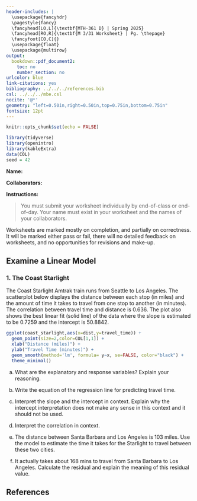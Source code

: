 ---
header-includes: |
  \usepackage{fancyhdr}
  \pagestyle{fancy}
  \fancyhead[LO,L]{\textbf{MTH-361 D} | Spring 2025}
  \fancyhead[RO,R]{\textbf{M 3/31 Worksheet} | Pg. \thepage}
  \fancyfoot[CO,C]{}
  \usepackage{float}
  \usepackage{multirow}
output:
  bookdown::pdf_document2:
    toc: no
    number_section: no
urlcolor: blue
link-citations: yes
bibliography: ../../../references.bib
csl: ../../../mbe.csl
nocite: '@*'
geometry: "left=0.50in,right=0.50in,top=0.75in,bottom=0.75in"
fontsize: 12pt
---

```{r setup, include=FALSE}
knitr::opts_chunk$set(echo = FALSE)
```

```{r echo=FALSE, eval=TRUE,message=FALSE, warning=FALSE}
library(tidyverse)
library(openintro)
library(kableExtra)
data(COL)
seed = 42
```

**Name:**

**Collaborators:**

\noindent\rule{\textwidth}{1pt}
**Instructions:** 

> You must submit your worksheet individually by end-of-class or end-of-day. Your name must exist in your worksheet and the names of your collaborators.

Worksheets are marked mostly on completion, and partially on correctness. It will be marked either pass or fail, there will no detailed feedback on worksheets, and no opportunities for revisions and make-up.
\noindent\rule{\textwidth}{1pt}

## Examine a Linear Model

### 1. The Coast Starlight

The Coast Starlight Amtrak train runs from Seattle to Los Angeles. The scatterplot below displays the distance between each stop (in miles) and the amount of time it takes to travel from one stop to another (in minutes). The correlation between travel time and distance is 0.636. The plot also shows the best linear fit (solid line) of the data where the slope is estimated to be 0.7259 and the intercept is 50.8842.

```{r cs-line-model, fig.align='center', fig.height=4, fig.width=4, message=FALSE, warning=FALSE, out.width="40%"}
ggplot(coast_starlight,aes(x=dist,y=travel_time)) + 
  geom_point(size=2,color=COL[1,1]) + 
  xlab("Distance (miles)") + 
  ylab("Travel Time (minutes)") + 
  geom_smooth(method='lm', formula= y~x, se=FALSE, color="black") + 
  theme_minimal()
```

a. What are the explanatory and response variables? Explain your reasoning.
\vfill

b. Write the equation of the regression line for predicting travel time.
\vfill

\newpage

c. Interpret the slope and the intercept in context. Explain why the intercept interpretation does not make any sense in this context and it should not be used.
\vfill

d. Interpret the correlation in context.
\vfill

e. The distance between Santa Barbara and Los Angeles is 103 miles. Use the model to estimate the time it takes for the Starlight to travel between these two cities.
\vfill

f. It actually takes about 168 mins to travel from Santa Barbara to Los Angeles. Calculate the residual and explain the meaning of this residual value.
\vfill

## **References**

::: {#refs}
:::
